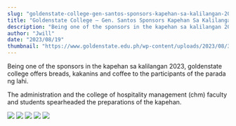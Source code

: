 ```yaml
---
slug: "goldenstate-college-gen-santos-sponsors-kapehan-sa-kalilangan-2023"
title: "Goldenstate College – Gen. Santos Sponsors Kapehan Sa Kalilangan 2023"
description: "Being one of the sponsors in the kapehan sa kalilangan 2023, goldenstate college offers breads,..."
author: "Jwill"
date: "2023/08/19"
thumbnail: "https://www.goldenstate.edu.ph/wp-content/uploads/2023/08/333691352_5848879401833394_9016583239677274545_n-1.jpg"
---
```


Being one of the sponsors in the kapehan sa kalilangan 2023, goldenstate college offers breads, kakanins and coffee to the participants of the parada ng lahi.

The administration and the college of hospitality management (chm) faculty and students spearheaded the preparations of the kapehan.

![](https://www.goldenstate.edu.ph/wp-content/uploads/2023/08/333691352_5848879401833394_9016583239677274545_n-1.jpg)
![](https://www.goldenstate.edu.ph/wp-content/uploads/2023/08/333812054_1813550152365125_1529196926274156800_n.jpg)
![](https://www.goldenstate.edu.ph/wp-content/uploads/2023/08/333315374_619426030019121_6597535002422189341_n.jpg)
![](https://www.goldenstate.edu.ph/wp-content/uploads/2023/08/331123530_767874744896274_444962225889983893_n.jpg)
![](https://www.goldenstate.edu.ph/wp-content/uploads/2023/08/333937719_871929497249608_6769538663410134491_n.jpg)